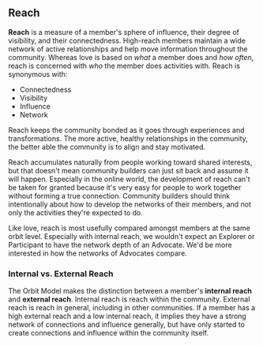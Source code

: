 ## Reach

**Reach** is a measure of a member's sphere of influence, their degree of
visibility, and their connectedness.
High-reach members maintain a wide network of
active relationships and help move information throughout the community.
Whereas love is based on _what_ a member does and _how often_, reach is
concerned with _who_ the member does activities with. Reach is synonymous with:

- Connectedness
- Visibility
- Influence
- Network

Reach keeps the community bonded as it goes through experiences and transformations.
The more active, healthy relationships in the community, the better able the
community is to align and stay motivated.

Reach accumulates naturally from people working toward shared interests, but that
doesn't mean community builders can just sit back and assume it will happen.
Especially in the online world, the development of reach can't be taken for granted
because it's very easy for people to work together without forming a true connection.
Community builders should think intentionally about how to develop the networks of
their members, and not only the activities they're expected to do.

Like love, reach is most usefully compared amongst members at the same orbit level.
Especially with internal reach, we wouldn't expect an Explorer or Participant to
have the network depth of an Advocate. We'd be more interested in how the
networks of Advocates compare.

### Internal vs. External Reach

The Orbit Model makes the distinction between a member's **internal reach** and
**external reach**. Internal reach is reach within the community. External reach is
reach in general, including in other communities. If a member has a high external
reach and a low internal reach, it implies they have a strong network of connections
and influence generally, but have only started to create connections and influence
within the community itself.
